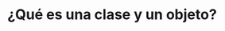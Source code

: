 ---
title: ¿Qué es una clase y un objeto?
description: En este apartado se explica qué es una clase y un objeto en programación orientada a objetos.
---